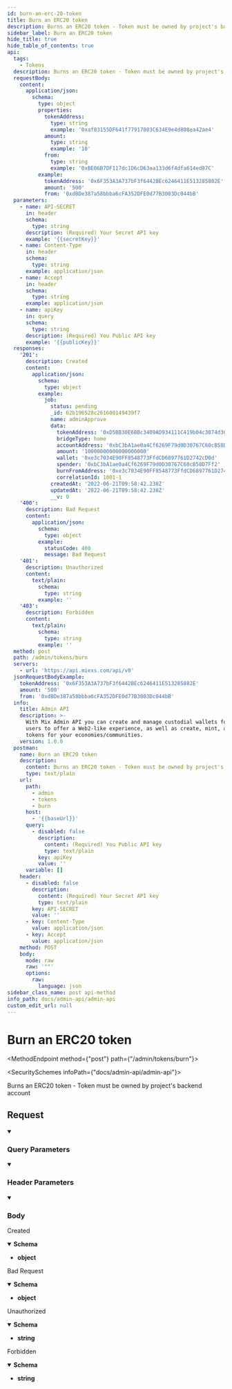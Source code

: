 ```yaml
---
id: burn-an-erc-20-token
title: Burn an ERC20 token
description: Burns an ERC20 token - Token must be owned by project's backend account
sidebar_label: Burn an ERC20 token
hide_title: true
hide_table_of_contents: true
api:
  tags:
    - Tokens
  description: Burns an ERC20 token - Token must be owned by project's backend account
  requestBody:
    content:
      application/json:
        schema:
          type: object
          properties:
            tokenAddress:
              type: string
              example: '0xaf03155DF641f77917803C634E9e4d808ea42ae4'
            amount:
              type: string
              example: '10'
            from:
              type: string
              example: '0xBE06B7DF117dc1D6cD63aa133d6f4dfa614ed87C'
          example:
            tokenAddress: '0x6F353A3A737bF3f6442BEc6246411E513285882E'
            amount: '500'
            from: '0xdBDe387a58bbba6cFA352DFE0d77B3003Dc044bB'
  parameters:
    - name: API-SECRET
      in: header
      schema:
        type: string
      description: (Required) Your Secret API key
      example: '{{secretKey}}'
    - name: Content-Type
      in: header
      schema:
        type: string
      example: application/json
    - name: Accept
      in: header
      schema:
        type: string
      example: application/json
    - name: apiKey
      in: query
      schema:
        type: string
      description: (Required) You Public API key
      example: '{{publicKey}}'
  responses:
    '201':
      description: Created
      content:
        application/json:
          schema:
            type: object
          example:
            job:
              status: pending
              _id: 62b196528c261600149439f7
              name: adminApprove
              data:
                tokenAddress: '0xD5BB30E6BBc3409AD934111C419b04c3874d3059'
                bridgeType: home
                accountAddress: '0xbC3bA1ae0a4Cf6269F79d0D30767C60cB58D7Ff2'
                amount: '10000000000000000000'
                wallet: '0xe3c7034E90FF8548773FfdCD6897761D2742cD0d'
                spender: '0xbC3bA1ae0a4Cf6269F79d0D30767C60cB58D7Ff2'
                burnFromAddress: '0xe3c7034E90FF8548773FfdCD6897761D2742cD0d'
                correlationId: 1001-1
              createdAt: '2022-06-21T09:58:42.238Z'
              updatedAt: '2022-06-21T09:58:42.238Z'
              __v: 0
    '400':
      description: Bad Request
      content:
        application/json:
          schema:
            type: object
          example:
            statusCode: 400
            message: Bad Request
    '401':
      description: Unauthorized
      content:
        text/plain:
          schema:
            type: string
          example: ''
    '403':
      description: Forbidden
      content:
        text/plain:
          schema:
            type: string
          example: ''
  method: post
  path: /admin/tokens/burn
  servers:
    - url: 'https://api.miexs.com/api/v0'
  jsonRequestBodyExample:
    tokenAddress: '0x6F353A3A737bF3f6442BEc6246411E513285882E'
    amount: '500'
    from: '0xdBDe387a58bbba6cFA352DFE0d77B3003Dc044bB'
  info:
    title: Admin API
    description: >-
      With Mix Admin API you can create and manage custodial wallets for your
      users to offer a Web2-like experience, as well as create, mint, and burn
      tokens for your economies/communities.
    version: 1.0.0
  postman:
    name: Burn an ERC20 token
    description:
      content: Burns an ERC20 token - Token must be owned by project's backend account
      type: text/plain
    url:
      path:
        - admin
        - tokens
        - burn
      host:
        - '{{baseUrl}}'
      query:
        - disabled: false
          description:
            content: (Required) You Public API key
            type: text/plain
          key: apiKey
          value: ''
      variable: []
    header:
      - disabled: false
        description:
          content: (Required) Your Secret API key
          type: text/plain
        key: API-SECRET
        value: ''
      - key: Content-Type
        value: application/json
      - key: Accept
        value: application/json
    method: POST
    body:
      mode: raw
      raw: '""'
      options:
        raw:
          language: json
sidebar_class_name: post api-method
info_path: docs/admin-api/admin-api
custom_edit_url: null
---
```




<h1 className={"openapi__heading"}>Burn an ERC20 token</h1>

<MethodEndpoint method={"post"} path={"/admin/tokens/burn"}></MethodEndpoint>

<SecuritySchemes infoPath={"docs/admin-api/admin-api"}></SecuritySchemes>



Burns an ERC20 token - Token must be owned by project's backend account

## Request

<details style={{"marginBottom":"1rem"}} className={"openapi-markdown__details"} data-collapsed={false} open={true}><summary style={{}}><h3 className={"openapi-markdown__details-summary-header-params"}>Query Parameters</h3></summary><div><ul><ParamsItem className={"paramsItem"} param={{"name":"apiKey","in":"query","schema":{"type":"string"},"description":"(Required) You Public API key","example":"{{publicKey}}"}}></ParamsItem></ul></div></details><details style={{"marginBottom":"1rem"}} className={"openapi-markdown__details"} data-collapsed={false} open={true}><summary style={{}}><h3 className={"openapi-markdown__details-summary-header-params"}>Header Parameters</h3></summary><div><ul><ParamsItem className={"paramsItem"} param={{"name":"API-SECRET","in":"header","schema":{"type":"string"},"description":"(Required) Your Secret API key","example":"{{secretKey}}"}}></ParamsItem><ParamsItem className={"paramsItem"} param={{"name":"Content-Type","in":"header","schema":{"type":"string"},"example":"application/json"}}></ParamsItem><ParamsItem className={"paramsItem"} param={{"name":"Accept","in":"header","schema":{"type":"string"},"example":"application/json"}}></ParamsItem></ul></div></details><MimeTabs className={"openapi-tabs__mime"}><TabItem label={"application/json"} value={"application/json-schema"}><details style={{}} className={"openapi-markdown__details mime"} data-collapsed={false} open={true}><summary style={{}} className={"openapi-markdown__details-summary-mime"}><h3 className={"openapi-markdown__details-summary-header-body"}>Body</h3></summary><div style={{"textAlign":"left","marginLeft":"1rem"}}></div><ul style={{"marginLeft":"1rem"}}><SchemaItem collapsible={false} name={"tokenAddress"} required={false} schemaName={"string"} qualifierMessage={undefined} schema={{"type":"string","example":"0xaf03155DF641f77917803C634E9e4d808ea42ae4"}}></SchemaItem><SchemaItem collapsible={false} name={"amount"} required={false} schemaName={"string"} qualifierMessage={undefined} schema={{"type":"string","example":"10"}}></SchemaItem><SchemaItem collapsible={false} name={"from"} required={false} schemaName={"string"} qualifierMessage={undefined} schema={{"type":"string","example":"0xBE06B7DF117dc1D6cD63aa133d6f4dfa614ed87C"}}></SchemaItem></ul></details></TabItem></MimeTabs><div><div><ApiTabs><TabItem label={"201"} value={"201"}><div>

Created

</div><div><MimeTabs className={"openapi-tabs__mime"} schemaType={"response"}><TabItem label={"application/json"} value={"application/json"}><SchemaTabs className={"openapi-tabs__schema"}><TabItem label={"Schema"} value={"Schema"}><details style={{}} className={"openapi-markdown__details response"} data-collapsed={false} open={true}><summary style={{}} className={"openapi-markdown__details-summary-response"}><strong>Schema</strong></summary><div style={{"textAlign":"left","marginLeft":"1rem"}}></div><ul style={{"marginLeft":"1rem"}}><li><div><strong>object</strong></div></li></ul></details></TabItem><TabItem label={"Example (from schema)"} value={"Example (from schema)"}><ResponseSamples responseExample={"{}"} language={"json"}></ResponseSamples></TabItem><TabItem label={"Example"} value={"Example"}><ResponseSamples responseExample={"{\n  \"job\": {\n    \"status\": \"pending\",\n    \"_id\": \"62b196528c261600149439f7\",\n    \"name\": \"adminApprove\",\n    \"data\": {\n      \"tokenAddress\": \"0xD5BB30E6BBc3409AD934111C419b04c3874d3059\",\n      \"bridgeType\": \"home\",\n      \"accountAddress\": \"0xbC3bA1ae0a4Cf6269F79d0D30767C60cB58D7Ff2\",\n      \"amount\": \"10000000000000000000\",\n      \"wallet\": \"0xe3c7034E90FF8548773FfdCD6897761D2742cD0d\",\n      \"spender\": \"0xbC3bA1ae0a4Cf6269F79d0D30767C60cB58D7Ff2\",\n      \"burnFromAddress\": \"0xe3c7034E90FF8548773FfdCD6897761D2742cD0d\",\n      \"correlationId\": \"1001-1\"\n    },\n    \"createdAt\": \"2022-06-21T09:58:42.238Z\",\n    \"updatedAt\": \"2022-06-21T09:58:42.238Z\",\n    \"__v\": 0\n  }\n}"} language={"json"}></ResponseSamples></TabItem></SchemaTabs></TabItem></MimeTabs></div></TabItem><TabItem label={"400"} value={"400"}><div>

Bad Request

</div><div><MimeTabs className={"openapi-tabs__mime"} schemaType={"response"}><TabItem label={"application/json"} value={"application/json"}><SchemaTabs className={"openapi-tabs__schema"}><TabItem label={"Schema"} value={"Schema"}><details style={{}} className={"openapi-markdown__details response"} data-collapsed={false} open={true}><summary style={{}} className={"openapi-markdown__details-summary-response"}><strong>Schema</strong></summary><div style={{"textAlign":"left","marginLeft":"1rem"}}></div><ul style={{"marginLeft":"1rem"}}><li><div><strong>object</strong></div></li></ul></details></TabItem><TabItem label={"Example (from schema)"} value={"Example (from schema)"}><ResponseSamples responseExample={"{}"} language={"json"}></ResponseSamples></TabItem><TabItem label={"Example"} value={"Example"}><ResponseSamples responseExample={"{\n  \"statusCode\": 400,\n  \"message\": \"Bad Request\"\n}"} language={"json"}></ResponseSamples></TabItem></SchemaTabs></TabItem></MimeTabs></div></TabItem><TabItem label={"401"} value={"401"}><div>

Unauthorized

</div><div><MimeTabs className={"openapi-tabs__mime"} schemaType={"response"}><TabItem label={"text/plain"} value={"text/plain"}><SchemaTabs className={"openapi-tabs__schema"}><TabItem label={"Schema"} value={"Schema"}><details style={{}} className={"openapi-markdown__details response"} data-collapsed={false} open={true}><summary style={{}} className={"openapi-markdown__details-summary-response"}><strong>Schema</strong></summary><div style={{"textAlign":"left","marginLeft":"1rem"}}></div><ul style={{"marginLeft":"1rem"}}><li><div><strong>string</strong></div></li></ul></details></TabItem></SchemaTabs></TabItem></MimeTabs></div></TabItem><TabItem label={"403"} value={"403"}><div>

Forbidden

</div><div><MimeTabs className={"openapi-tabs__mime"} schemaType={"response"}><TabItem label={"text/plain"} value={"text/plain"}><SchemaTabs className={"openapi-tabs__schema"}><TabItem label={"Schema"} value={"Schema"}><details style={{}} className={"openapi-markdown__details response"} data-collapsed={false} open={true}><summary style={{}} className={"openapi-markdown__details-summary-response"}><strong>Schema</strong></summary><div style={{"textAlign":"left","marginLeft":"1rem"}}></div><ul style={{"marginLeft":"1rem"}}><li><div><strong>string</strong></div></li></ul></details></TabItem></SchemaTabs></TabItem></MimeTabs></div></TabItem></ApiTabs></div></div>
      
